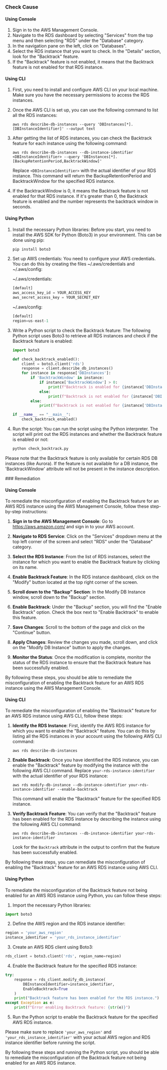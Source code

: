 

<Tabs><Tab title='Cause'>
### Check Cause

#### Using Console

1. Sign in to the AWS Management Console.
2. Navigate to the RDS dashboard by selecting "Services" from the top menu and then selecting "RDS" under the "Database" category.
3. In the navigation pane on the left, click on "Databases".
4. Select the RDS instance that you want to check. In the "Details" section, look for the "Backtrack" feature.
5. If the "Backtrack" feature is not enabled, it means that the Backtrack feature is not enabled for that RDS instance.

#### Using CLI

1. First, you need to install and configure AWS CLI on your local machine. Make sure you have the necessary permissions to access the RDS instances.

2. Once the AWS CLI is set up, you can use the following command to list all the RDS instances:

   ```
   aws rds describe-db-instances --query 'DBInstances[*].[DBInstanceIdentifier]' --output text
   ```

3. After getting the list of RDS instances, you can check the Backtrack feature for each instance using the following command:

   ```
   aws rds describe-db-instances --db-instance-identifier <DBInstanceIdentifier> --query 'DBInstances[*].[BackupRetentionPeriod,BacktrackWindow]'
   ```

   Replace `<DBInstanceIdentifier>` with the actual identifier of your RDS instance. This command will return the BackupRetentionPeriod and BacktrackWindow for the specified RDS instance.

4. If the BacktrackWindow is 0, it means the Backtrack feature is not enabled for that RDS instance. If it's greater than 0, the Backtrack feature is enabled and the number represents the backtrack window in seconds.

#### Using Python

1. Install the necessary Python libraries: Before you start, you need to install the AWS SDK for Python (Boto3) in your environment. This can be done using pip:

   ```python
   pip install boto3
   ```

2. Set up AWS credentials: You need to configure your AWS credentials. You can do this by creating the files ~/.aws/credentials and ~/.aws/config:

   ~/.aws/credentials:
   ```python
   [default]
   aws_access_key_id = YOUR_ACCESS_KEY
   aws_secret_access_key = YOUR_SECRET_KEY
   ```

   ~/.aws/config:
   ```python
   [default]
   region=us-east-1
   ```

3. Write a Python script to check the Backtrack feature: The following Python script uses Boto3 to retrieve all RDS instances and check if the Backtrack feature is enabled:

   ```python
   import boto3

   def check_backtrack_enabled():
       client = boto3.client('rds')
       response = client.describe_db_instances()
       for instance in response['DBInstances']:
           if 'BacktrackWindow' in instance:
               if instance['BacktrackWindow'] > 0:
                   print(f"Backtrack is enabled for {instance['DBInstanceIdentifier']}")
               else:
                   print(f"Backtrack is not enabled for {instance['DBInstanceIdentifier']}")
           else:
               print(f"Backtrack is not enabled for {instance['DBInstanceIdentifier']}")

   if __name__ == "__main__":
       check_backtrack_enabled()
   ```

4. Run the script: You can run the script using the Python interpreter. The script will print out the RDS instances and whether the Backtrack feature is enabled or not:

   ```python
   python check_backtrack.py
   ```

Please note that the Backtrack feature is only available for certain RDS DB instances (like Aurora). If the feature is not available for a DB instance, the 'BacktrackWindow' attribute will not be present in the instance description.

</Tab>

<Tab title='Remediation'>
### Remediation

#### Using Console

To remediate the misconfiguration of enabling the Backtrack feature for an AWS RDS instance using the AWS Management Console, follow these step-by-step instructions:

1. **Sign in to the AWS Management Console**: Go to https://aws.amazon.com/ and sign in to your AWS account.

2. **Navigate to RDS Service**: Click on the "Services" dropdown menu at the top left corner of the screen and select "RDS" under the "Database" category.

3. **Select the RDS Instance**: From the list of RDS instances, select the instance for which you want to enable the Backtrack feature by clicking on its name.

4. **Enable Backtrack Feature**: In the RDS instance dashboard, click on the "Modify" button located at the top right corner of the screen.

5. **Scroll down to the "Backup" Section**: In the Modify DB Instance window, scroll down to the "Backup" section.

6. **Enable Backtrack**: Under the "Backup" section, you will find the "Enable Backtrack" option. Check the box next to "Enable Backtrack" to enable this feature.

7. **Save Changes**: Scroll to the bottom of the page and click on the "Continue" button.

8. **Apply Changes**: Review the changes you made, scroll down, and click on the "Modify DB Instance" button to apply the changes.

9. **Monitor the Status**: Once the modification is complete, monitor the status of the RDS instance to ensure that the Backtrack feature has been successfully enabled.

By following these steps, you should be able to remediate the misconfiguration of enabling the Backtrack feature for an AWS RDS instance using the AWS Management Console.

#### Using CLI

To remediate the misconfiguration of enabling the "Backtrack" feature for an AWS RDS instance using AWS CLI, follow these steps:

1. **Identify the RDS Instance**: First, identify the AWS RDS instance for which you want to enable the "Backtrack" feature. You can do this by listing all the RDS instances in your account using the following AWS CLI command:
   
   ```
   aws rds describe-db-instances
   ```

2. **Enable Backtrack**: Once you have identified the RDS instance, you can enable the "Backtrack" feature by modifying the instance with the following AWS CLI command. Replace `your-rds-instance-identifier` with the actual identifier of your RDS instance:

   ```
   aws rds modify-db-instance --db-instance-identifier your-rds-instance-identifier --enable-backtrack
   ```

   This command will enable the "Backtrack" feature for the specified RDS instance.

3. **Verify Backtrack Feature**: You can verify that the "Backtrack" feature has been enabled for the RDS instance by describing the instance using the following AWS CLI command:

   ```
   aws rds describe-db-instances --db-instance-identifier your-rds-instance-identifier
   ```

   Look for the `Backtrack` attribute in the output to confirm that the feature has been successfully enabled.

By following these steps, you can remediate the misconfiguration of enabling the "Backtrack" feature for an AWS RDS instance using AWS CLI.

#### Using Python

To remediate the misconfiguration of the Backtrack feature not being enabled for an AWS RDS instance using Python, you can follow these steps:

1. Import the necessary Python libraries:
```python
import boto3
```

2. Define the AWS region and the RDS instance identifier:
```python
region = 'your_aws_region'
instance_identifier = 'your_rds_instance_identifier'
```

3. Create an AWS RDS client using Boto3:
```python
rds_client = boto3.client('rds', region_name=region)
```

4. Enable the Backtrack feature for the specified RDS instance:
```python
try:
    response = rds_client.modify_db_instance(
        DBInstanceIdentifier=instance_identifier,
        EnableBacktrack=True
    )
    print("Backtrack feature has been enabled for the RDS instance.")
except Exception as e:
    print(f"Error enabling Backtrack feature: {str(e)}")
```

5. Run the Python script to enable the Backtrack feature for the specified AWS RDS instance.

Please make sure to replace `'your_aws_region'` and `'your_rds_instance_identifier'` with your actual AWS region and RDS instance identifier before running the script.

By following these steps and running the Python script, you should be able to remediate the misconfiguration of the Backtrack feature not being enabled for an AWS RDS instance.


</Tab>
</Tabs>